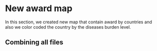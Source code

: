 # New award map
In this section, we created new map that contain award by countries and also we color coded the country by the diseases burden level. 

## Combining all files

```r



```



